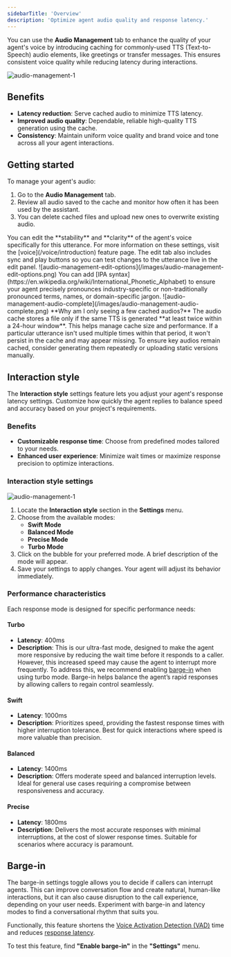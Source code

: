 ```yaml
---
sidebarTitle: 'Overview'
description: 'Optimize agent audio quality and response latency.'
---
```


You can use the **Audio Management** tab to enhance the quality of your agent's voice by <Tooltip tip="TTS caching stores responses so they can be quickly accessed again, reducing the time and cost needed to repeatedly call the client.">introducing caching</Tooltip>
for commonly-used TTS (Text-to-Speech) audio elements, like greetings or transfer messages. This ensures consistent voice quality while reducing latency
during interactions.

![audio-management-1](/images/audio-management-1.png)

## Benefits

- **Latency reduction**: Serve cached audio to minimize TTS latency.
- **Improved audio quality**: Dependable, reliable high-quality TTS generation using the cache.
- **Consistency**: Maintain uniform voice quality and brand voice and tone across all your agent interactions.

## Getting started

To manage your agent's audio:
1. Go to the **Audio Management** tab.
2. Review all audio saved to the cache and monitor how often it has been used by the assistant.
3. You can delete cached files and upload new ones to overwrite existing audio.

<Tabs>
  <Tab title="Edit options">
  You can edit the **stability** and **clarity** of the agent's voice specifically for this utterance. For more information on these settings, visit the [voice](/voice/introduction) feature page. The edit tab also includes sync <Icon icon="arrows-rotate" iconType="solid" /> and play <Icon icon="play" iconType="solid" /> buttons so you can test changes to the utterance live in the edit panel.
    ![audio-management-edit-options](/images/audio-management-edit-options.png)
  </Tab>
  <Tab title="Add IPA syntax">
  You can add [IPA syntax](https://en.wikipedia.org/wiki/International_Phonetic_Alphabet) to ensure your agent precisely pronounces industry-specific or non-traditionally pronounced terms, names, or domain-specific jargon.
    ![audio-management-audio-complete](/images/audio-management-audio-complete.png)
  </Tab>
</Tabs>

<Tip>
**Why am I only seeing a few cached audios?**
The audio cache stores a file only if the same TTS is generated **at least twice within a 24-hour window**. This helps manage cache size and performance. If a particular utterance isn't used multiple times within that period, it won't persist in the cache and may appear missing.
To ensure key audios remain cached, consider generating them repeatedly or uploading static versions manually.
</Tip>

## Interaction style

The **Interaction style** settings feature lets you adjust your agent's response latency settings. Customize how quickly the agent
replies to balance speed and accuracy based on your project's requirements.

### Benefits

- **Customizable response time**: Choose from predefined modes tailored to your needs.
- **Enhanced user experience**: Minimize wait times or maximize response precision to optimize interactions.

### Interaction style settings

![audio-management-1](/images/interaction-style.png)

1. Locate the **Interaction style** section in the **Settings** menu.
2. Choose from the available modes:
   - **Swift Mode**
   - **Balanced Mode**
   - **Precise Mode**
   - **Turbo Mode**
3. Click on the bubble for your preferred mode. A brief description of the mode will appear.
4. Save your settings to apply changes. Your agent will adjust its behavior immediately.

### Performance characteristics

Each response mode is designed for specific performance needs:

#### Turbo

- **Latency**: 400ms
- **Description**: This is our ultra-fast mode, designed to make the agent more responsive by reducing the wait time
before it responds to a caller. However, this increased speed may cause the agent to interrupt more frequently. To address this, we recommend
enabling [barge-in](#barge-in) when using turbo mode. Barge-in helps balance the agent’s rapid responses by allowing callers to regain control seamlessly.

#### Swift

- **Latency**: 1000ms  
- **Description**: Prioritizes speed, providing the fastest response times with higher interruption tolerance. Best for quick interactions
where speed is more valuable than precision.

#### Balanced

- **Latency**: 1400ms  
- **Description**: Offers moderate speed and balanced interruption levels. Ideal for general use cases requiring a compromise between
 responsiveness and accuracy.

#### Precise

- **Latency**: 1800ms  
- **Description**: Delivers the most accurate responses with minimal interruptions, at the cost of slower response times. Suitable for scenarios
where accuracy is paramount.

## Barge-in

The barge-in settings toggle allows you to decide if callers can interrupt agents. This can improve conversation flow and create natural, human-like interactions, but it can
also cause disruption to the call experience, depending on your user needs. Experiment with barge-in and latency modes to find a conversational
rhythm that suits you.

Functionally, this feature shortens the [Voice Activation Detection (VAD)](https://machinelearning.apple.com/research/comparative-analysis-personalized-voice) time and reduces [response latency](/audio-management/introduction).

To test this feature, find **"Enable barge-in"** in the **"Settings"** menu.
